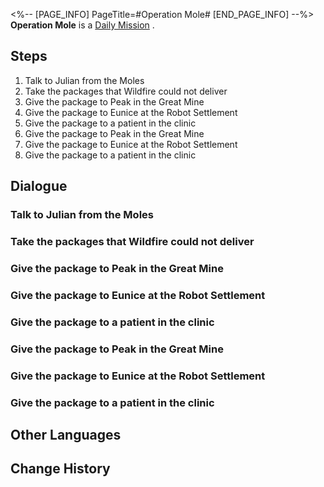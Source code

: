 <%-- [PAGE_INFO]
PageTitle=#Operation Mole#
[END_PAGE_INFO] --%>
{{Stub|Dialogue, characters, and location(s)}}
{{Mission Infobox
|id            = 3011014
|title         = 
|image         = Mission Operation Mole.png
|type          = Daily
|event_name    = 
|chapter       = 
|requirements  = 
|summary       = <!--official mission summary from Fate's Atlas-->
|characters    = <!--characters that appear in this mission-->
|startLocation = <!--location as it intially appears on the mission screen-->
|world         = <!--i.e. Penacony-->
|area          = <!--i.e. A Child's Dream-->
|prev          = 
|next          = 
|exp           = 
|credits       = 5000
|stellarJade   = 
|other         = {{Card List||delim=;}}
}}
'''Operation Mole''' is a [[Daily Mission]]<!--in [world]-->.

==Steps==
# Talk to Julian from the Moles
# Take the packages that Wildfire could not deliver
# Give the package to Peak in the Great Mine
# Give the package to Eunice at the Robot Settlement
# Give the package to a patient in the clinic
# Give the package to Peak in the Great Mine
# Give the package to Eunice at the Robot Settlement
# Give the package to a patient in the clinic

<!--
==Gameplay Notes==

--><!--
==Trial Character==

-->
==Dialogue==
{{Stub Dialogue}}
===Talk to Julian from the Moles===
{{Mission Description|type=daily|location=<!--to be added-->|Julian from the Moles seems to be looking for helpers.<br />As an honorary member of the Moles, you have a duty to report to him, the second-in-command!}}
{{Dialogue Start}}
:{{tx}}
{{Dialogue End}}

===Take the packages that Wildfire could not deliver===
{{Mission Description|type=daily|location=<!--to be added-->|update|For the Moles' Reinvigoration Plan, Julian plans to keep secretly delivering the packages Wildfire had left behind.<br />Head to where Wildfire stores the packages to assess the situation.}}
{{Dialogue Start}}
:{{tx}}
{{Dialogue End}}

===Give the package to Peak in the Great Mine===
{{Mission Description|type=daily|location=<!--to be added-->|update|For the Moles' Reinvigoration Plan, Julian plans to keep secretly delivering the packages Wildfire had left behind.<br />This package should be sent to Peak the miner. Find him in the Great Mine.}}
{{Dialogue Start}}
:{{tx}}
{{Dialogue End}}

===Give the package to Eunice at the Robot Settlement===
{{Mission Description|type=daily|location=<!--to be added-->|update|For the Moles' Reinvigoration Plan, Julian plans to keep secretly delivering the packages Wildfire had left behind.<br />This package should be sent to Eunice the rapper. Find her in the Robot Settlement.}}
{{Dialogue Start}}
:{{tx}}
{{Dialogue End}}

===Give the package to a patient in the clinic===
{{Mission Description|type=daily|location=<!--to be added-->|update|For the Moles' Reinvigoration Plan, Julian plans to keep secretly delivering the packages Wildfire had left behind.<br />The name on this package is illegible. Maybe it's a patient in Natasha's clinic?}}
{{Dialogue Start}}
:{{tx}}
{{Dialogue End}}

===Give the package to Peak in the Great Mine===
{{Mission Description|type=daily|location=<!--to be added-->|update|For the Moles' Reinvigoration Plan, Julian plans to keep secretly delivering the packages Wildfire had left behind.<br />This package should be sent to Peak the miner. Find him in the Great Mine.}}
{{Dialogue Start}}
:{{tx}}
{{Dialogue End}}

===Give the package to Eunice at the Robot Settlement===
{{Mission Description|type=daily|location=<!--to be added-->|update|For the Moles' Reinvigoration Plan, Julian plans to keep secretly delivering the packages Wildfire had left behind.<br />This package should be sent to Eunice the rapper. Find her in the Robot Settlement.}}
{{Dialogue Start}}
:{{tx}}
{{Dialogue End}}

===Give the package to a patient in the clinic===
{{Mission Description|type=daily|location=<!--to be added-->|update|For the Moles' Reinvigoration Plan, Julian plans to keep secretly delivering the packages Wildfire had left behind.<br />The name on this package is illegible. Maybe it's a patient in Natasha's clinic?}}
{{Dialogue Start}}
:{{tx}}
{{Dialogue End}}

==Other Languages==
{{Other Languages
|en   = Operation Mole
|zhs  = 鼹鼠行动
|zht  = 鼴鼠行動
|ja   = モグラ計画
|ko   = 두더지 행동
|es   = Operación topo
|fr   = Opération Taupe
|ru   = Операция «Кроты»
|th   = ปฏิบัติการตัวตุ่น
|vi   = Chuột Chũi Hành Động
|de   = Operation Maulwurf
|id   = Operasi The Moles
|pt   = Operação Toupeira
}}

==Change History==
{{Change History|1.0}}
